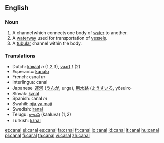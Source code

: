 ==English==
=== Noun ===
# A channel which connects one body of [[water]] to another.
# A [[waterway]] used for transportation of [[vessel]]s.
# A [[tubular]] channel within the body.

===Translations===
*Dutch: [[kanaal]] ''n'' (1,2,3), [[vaart]] ''f'' (2)
*Esperanto: [[kanalo]]
*French: canal ''m''
*Interlingua: canal
*Japanese: [[運河]] ([[うんが]], unga), [[用水路]] ([[ようすいろ]], yōsuiro)
*Slovak: [[kanál]]
*Spanish: canal ''m''
*Swahili: [[njia ya maji]]
*Swedish: [[kanal]]
*Telugu: [[కాలువ]] (kaaluva) (1, 2)
*Turkish: [[kanal]]

[[et:canal]]
[[el:canal]]
[[es:canal]]
[[fa:canal]]
[[fr:canal]]
[[io:canal]]
[[id:canal]]
[[it:canal]]
[[hu:canal]]
[[pl:canal]]
[[fi:canal]]
[[ta:canal]]
[[vi:canal]]
[[zh:canal]]
